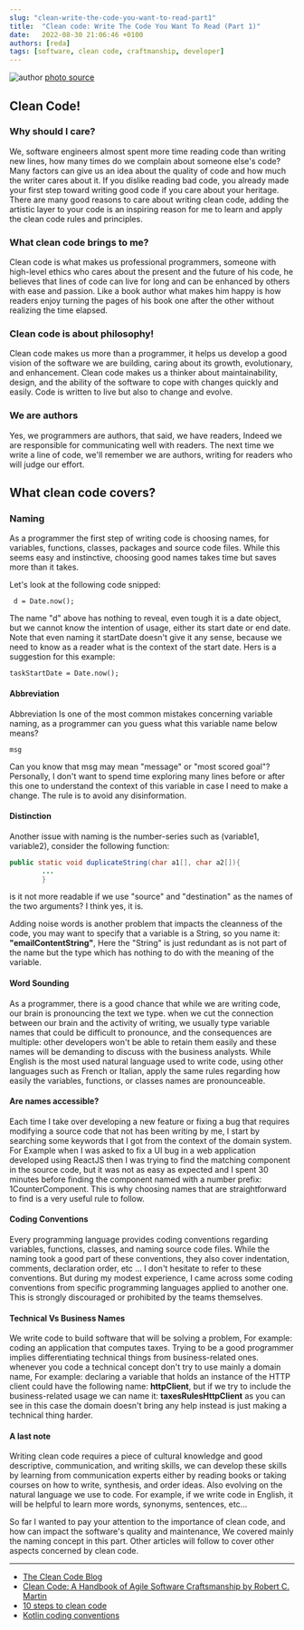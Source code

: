 ```yaml
---
slug: "clean-write-the-code-you-want-to-read-part1"
title:  "Clean code: Write The Code You Want To Read (Part 1)"
date:   2022-08-30 21:06:46 +0100
authors: [reda]
tags: [software, clean code, craftmanship, developer]
---
```

![author](/img/blog/clean-code-write-the-code-you-want-to-read.jpg)
[photo source](https://unsplash.com/photos/FTNGfpYCpGM)

## Clean Code!
### Why should I care?
We, software engineers almost spent more time reading code than writing new lines, how many times do we complain about someone else's code? Many factors can give us an idea about
the quality of code and how much the writer cares about it. If you dislike reading bad code, you already made your first step toward writing good code if you care about
your heritage.
There are many good reasons to care about writing clean code, adding the artistic layer to your code is an inspiring reason for me to learn and apply the clean code rules and principles.

### What clean code brings to me?
Clean code is what makes us professional programmers, someone with high-level ethics who cares about the present and the future of his code, he believes that lines of code
can live for long and can be enhanced by others with ease and passion. Like a book author what makes him happy is how readers enjoy turning the pages of his book one after the other without realizing the time elapsed.

### Clean code is about philosophy!
Clean code makes us more than a programmer, it helps us develop a good vision of the software we are building, caring about its growth, evolutionary, and enhancement. Clean code makes us a thinker about
maintainability, design, and the ability of the software to cope with changes quickly and easily.
Code is written to live but also to change and evolve.

### We are authors
Yes, we programmers are authors, that said, we have readers, Indeed we are responsible for communicating well with readers. The next time we write a line of code, we'll remember
we are authors, writing for readers who will judge our effort.

## What clean code covers?

### Naming
As a programmer the first step of writing code is choosing names, for variables, functions, classes, packages and source code files.
While this seems easy and instinctive, choosing good names takes time but saves more than it takes.

Let's look at the following code snipped:
```shell
 d = Date.now();
```
The name "d" above has nothing to reveal, even tough it is a date object, but we cannot know the intention of usage, either its start date or end date.
Note that even naming it startDate doesn't give it any sense, because we need to know as a reader what is the context of the start date.
Hers is a suggestion for this example:
```shell
taskStartDate = Date.now();
```
#### Abbreviation
Abbreviation Is one of the most common mistakes concerning variable naming, as a programmer can you guess what this variable name below means?
```shell
msg
```
Can you know that msg may mean "message" or "most scored goal"? Personally, I don't want to spend time exploring many lines before
or after this one to understand the context of this variable in case I need to make a change. The rule is to avoid any disinformation.

#### Distinction
Another issue with naming is the number-series such as (variable1, variable2), consider the following function:
````java
public static void duplicateString(char a1[], char a2[]){
        ...
        }
````
is it not more readable if we use "source" and "destination" as the names of the two arguments? I think yes, it is.

Adding noise words is another problem that impacts the cleanness of the code, you may want  to specify that a variable is 
a String, so you name it: __"emailContentString"__, Here the "String" is just redundant as is not part of the name but the type
which has nothing to do with the meaning of the variable.

#### Word Sounding
As a programmer, there is a good chance that while we are writing code, our brain is pronouncing the text we type. when we cut the connection
between our brain and the activity of writing, we usually type variable names that could be difficult to pronounce, and the consequences
are multiple: other developers won't be able to retain them easily and these names will be demanding to discuss with the business analysts.
While English is the most used natural language used to write code, using other languages such as  French or Italian, apply the same rules regarding
how easily the variables, functions, or classes names are pronounceable.

#### Are names accessible?
Each time I take over developing a new feature or fixing a bug that requires modifying a source code that not has been writing by me,
I start by searching some keywords that I got from the context of the domain system. For Example when I was asked to fix
a UI bug in a web application developed using ReactJS then I was trying to find the matching component in the source code, but it was not as
easy as expected and I spent 30 minutes before finding the component named with a number prefix: 1CounterComponent. This is why
choosing names that are straightforward to find is a very useful rule to follow.


#### Coding Conventions
Every programming language provides coding conventions regarding variables, functions, classes, and naming source code files. While
the naming took a good part of these conventions, they also cover indentation, comments, declaration order, etc ...
I don't hesitate to refer to these conventions. But during my modest experience, I came across some coding conventions
from specific programming languages applied to another one. This is strongly discouraged or prohibited by the teams themselves.

#### Technical Vs Business Names
We write code to build software that will be solving a problem, For example: coding an application that computes taxes.
Trying to be a good programmer implies differentiating technical things from business-related ones. whenever you code
a technical concept don't try to use mainly a domain name, For example: declaring a variable that holds an instance of the
HTTP client could have the following name: __httpClient__, but if we try to include the business-related usage we can name it:
__taxesRulesHttpClient__ as you can see in this case the domain doesn't bring any help instead is just making a technical
thing harder.

#### A last note
Writing clean code requires a piece of cultural knowledge and good descriptive, communication, and writing skills, we can develop
these skills by learning from communication experts either by reading books or taking courses on how to write, synthesis, and
order ideas. Also evolving on the natural language we use to code. For example, if we write code in English, it will be helpful
to learn more words, synonyms, sentences, etc...

So far I wanted to pay your attention to the importance of clean code, and how can impact the software's quality and maintenance,
We covered mainly the naming concept in this part. Other articles will follow to cover other aspects concerned by clean code.

----

* [The Clean Code Blog](https://blog.cleancoder.com/)
* [Clean Code: A Handbook of Agile Software Craftsmanship by Robert C. Martin](https://www.oreilly.com/library/view/clean-code-a/9780136083238/)
* [10 steps to clean code](https://www.pluralsight.com/blog/software-development/10-steps-to-clean-code)
* [Kotlin coding conventions](https://kotlinlang.org/docs/coding-conventions.html)

